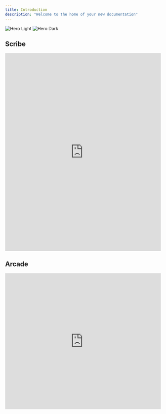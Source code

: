 ```yaml
---
title: Introduction
description: "Welcome to the home of your new documentation"
---
```


<img
  className="block dark:hidden"
  src="/images/hero-light.svg"
  alt="Hero Light"
/>
<img
  className="hidden dark:block"
  src="/images/hero-dark.svg"
  alt="Hero Dark"
/>

## Scribe

<iframe src="https://scribehow.com/embed/Using_Planning_Mode_in_YourTopSongs_Producter_Dashboard__-TytE1QbSGmAVKwAZcGGAw" width="100%" height="640" allowfullscreen frameborder="0"></iframe>

## Arcade

<iframe src="https://demo.arcade.software/el4ZG8JVWIM1fc7QuBLz?embed" frameborder="0" width="100%" height="440"></iframe>